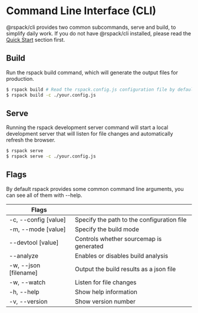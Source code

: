 # Command Line Interface (CLI)

@rspack/cli provides two common subcommands, serve and build, to simplify daily work. If you do not have @rspack/cli installed, please read the [Quick Start](/guide/quick-start) section first.

## Build

Run the rspack build command, which will generate the output files for production.

```sh
$ rspack build # Read the rspack.config.js configuration file by default
$ rspack build -c ./your.config.js
```

## Serve

Running the rspack development server command will start a local development server that will listen for file changes and automatically refresh the browser.

```sh
$ rspack serve
$ rspack serve -c ./your.config.js
```

## Flags

By default rspack provides some common command line arguments, you can see all of them with --help.

| Flags                 |                                            |
| --------------------- | ------------------------------------------ |
| -c, --config [value]  | Specify the path to the configuration file |
| -m, --mode [value]    | Specify the build mode                     |
| --devtool [value]     | Controls whether sourcemap is generated    |
| --analyze             | Enables or disables build analysis         |
| -w, --json [filename] | Output the build results as a json file    |
| -w, --watch           | Listen for file changes                    |
| -h, --help            | Show help information                      |
| -v, --version         | Show version number                        |
